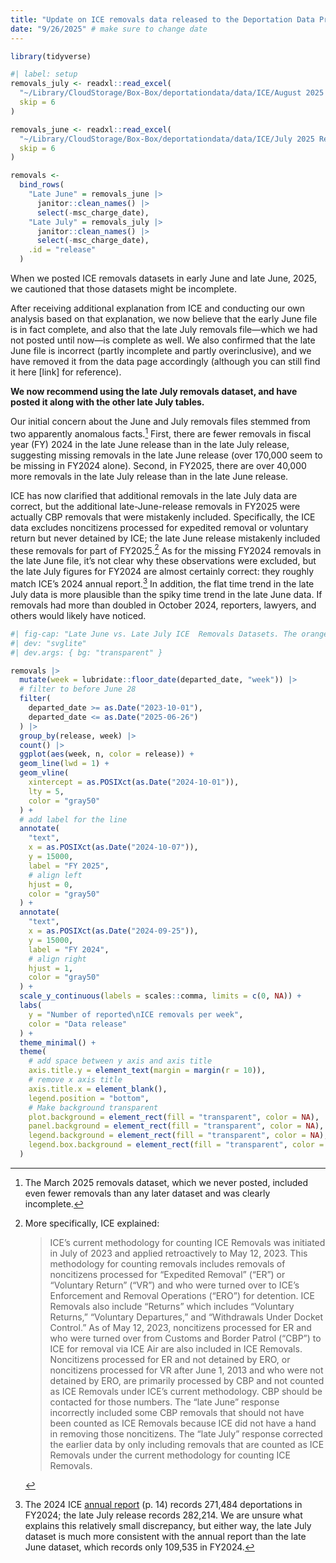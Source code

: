 ```yaml
---
title: "Update on ICE removals data released to the Deportation Data Project"
date: "9/26/2025" # make sure to change date
---
```


```r
library(tidyverse)
```

```r
#| label: setup
removals_july <- readxl::read_excel(
  "~/Library/CloudStorage/Box-Box/deportationdata/data/ICE/August 2025 Release/2025-ICLI-00019_2024-ICFO-39357_ICE Removals_LESA-STU_FINAL Redacted - unprotected.xlsx",
  skip = 6
)

removals_june <- readxl::read_excel(
  "~/Library/CloudStorage/Box-Box/deportationdata/data/ICE/July 2025 Release/2025.07.11 Release/2025-ICLI-00019_2024-ICFO-39357_ICE Removals - unprotected.xlsx",
  skip = 6
)

removals <-
  bind_rows(
    "Late June" = removals_june |>
      janitor::clean_names() |>
      select(-msc_charge_date),
    "Late July" = removals_july |>
      janitor::clean_names() |>
      select(-msc_charge_date),
    .id = "release"
  )
```

When we posted ICE removals datasets in early June and late June, 2025, we cautioned that those datasets might be incomplete. 

After receiving additional explanation from ICE and conducting our own analysis based on that explanation, we now believe that the early June file is in fact complete, and also that the late July removals file—which we had not posted until now—is complete as well. We also confirmed that the late June file is incorrect (partly incomplete and partly overinclusive), and we have removed it from the data page accordingly (although you can still find it here [link] for reference).

**We now recommend using the late July removals dataset, and have posted it along with the other late July tables.**

Our initial concern about the June and July removals files stemmed from two apparently anomalous facts.^[The March 2025 removals dataset, which we never posted, included even fewer removals than any later dataset and was clearly incomplete.] First, there are fewer removals in fiscal year (FY) 2024 in the late June release than in the late July release, suggesting missing removals in the late June release (over 170,000 seem to be missing in FY2024 alone). Second, in FY2025, there are over 40,000 more removals in the late July release than in the late June release. 

ICE has now clarified that additional removals in the late July data are correct, but the additional late-June-release removals in FY2025 were actually CBP removals that were mistakenly included. Specifically, the ICE data excludes noncitizens processed for expedited removal or voluntary return but never detained by ICE; the late June release mistakenly included these removals for part of FY2025.[^1] As for the missing FY2024 removals in the late June file, it's not clear why these observations were excluded, but the late July figures for FY2024 are almost certainly correct: they roughly match ICE's 2024 annual report.^[The 2024 ICE [annual report](https://www.ice.gov/doclib/eoy/iceAnnualReportFY2024.pdf) (p. 14) records 271,484 deportations in FY2024; the late July release records 282,214. We are unsure what explains this relatively small discrepancy, but either way, the late July dataset is much more consistent with the annual report than the late June dataset, which records only 109,535 in FY2024.] In addition, the flat time trend in the late July data is more plausible than the spiky time trend in the late June data. If removals had more than doubled in October 2024, reporters, lawyers, and others would likely have noticed.

```r
#| fig-cap: "Late June vs. Late July ICE  Removals Datasets. The orange line shows the time trend in ICE removals according to the late July release; the blue line shows the same trend according to the late June release. For both FY2024 and FY2025, the orange line more plausibly captures the trend in removals, which did not include a spike at the beginning of October 2024."
#| dev: "svglite"
#| dev.args: { bg: "transparent" }

removals |>
  mutate(week = lubridate::floor_date(departed_date, "week")) |>
  # filter to before June 28
  filter(
    departed_date >= as.Date("2023-10-01"),
    departed_date <= as.Date("2025-06-26")
  ) |>
  group_by(release, week) |>
  count() |>
  ggplot(aes(week, n, color = release)) +
  geom_line(lwd = 1) +
  geom_vline(
    xintercept = as.POSIXct(as.Date("2024-10-01")),
    lty = 5,
    color = "gray50"
  ) +
  # add label for the line
  annotate(
    "text",
    x = as.POSIXct(as.Date("2024-10-07")),
    y = 15000,
    label = "FY 2025",
    # align left
    hjust = 0,
    color = "gray50"
  ) +
  annotate(
    "text",
    x = as.POSIXct(as.Date("2024-09-25")),
    y = 15000,
    label = "FY 2024",
    # align right
    hjust = 1,
    color = "gray50"
  ) +
  scale_y_continuous(labels = scales::comma, limits = c(0, NA)) +
  labs(
    y = "Number of reported\nICE removals per week",
    color = "Data release"
  ) +
  theme_minimal() +
  theme(
    # add space between y axis and axis title
    axis.title.y = element_text(margin = margin(r = 10)),
    # remove x axis title
    axis.title.x = element_blank(),
    legend.position = "bottom",
    # Make background transparent
    plot.background = element_rect(fill = "transparent", color = NA),
    panel.background = element_rect(fill = "transparent", color = NA),
    legend.background = element_rect(fill = "transparent", color = NA),
    legend.box.background = element_rect(fill = "transparent", color = NA)
  )
```

[^1]: More specifically, ICE explained: 

    > ICE’s current methodology for counting ICE Removals was initiated in July of 2023 and applied retroactively to May 12, 2023. This methodology for counting removals includes removals of noncitizens processed for “Expedited Removal” (“ER”) or “Voluntary Return” (“VR”) and who were turned over to ICE’s Enforcement and Removal Operations (“ERO”) for detention. ICE Removals also include “Returns” which includes “Voluntary Returns,” “Voluntary Departures,” and “Withdrawals Under Docket Control.” As of May 12, 2023, noncitizens processed for ER and who were turned over from Customs and Border Patrol (“CBP”) to ICE for removal via ICE Air are also included in ICE Removals. Noncitizens processed for ER and not detained by ERO, or noncitizens processed for VR after June 1, 2013 and who were not detained by ERO, are primarily processed by CBP and not counted as ICE Removals under ICE’s current methodology. CBP should be contacted for those numbers. The “late June” response incorrectly included some CBP removals that should not have been counted as ICE Removals because ICE did not have a hand in removing those noncitizens.  The “late July” response corrected the earlier data by only including removals that are counted as ICE Removals under the current methodology for counting ICE Removals.


